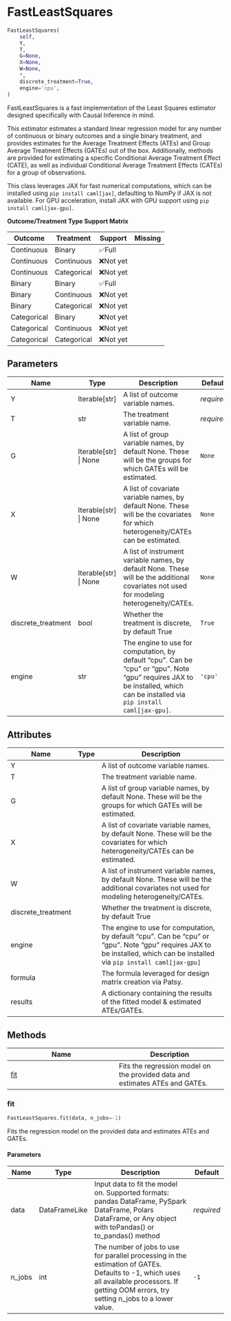 # FastLeastSquares { #caml.FastLeastSquares }

```python
FastLeastSquares(
    self,
    Y,
    T,
    G=None,
    X=None,
    W=None,
    *,
    discrete_treatment=True,
    engine='cpu',
)
```

FastLeastSquares is a fast implementation of the Least Squares estimator designed specifically with Causal Inference in mind.

This estimator estimates a standard linear regression model for any number of continuous or binary outcomes and a single binary treatment,
and provides estimates for the Average Treatment Effects (ATEs) and Group Average Treatment Effects (GATEs) out of the box. Additionally,
methods are provided for estimating a specific Conditional Average Treatment Effect (CATE), as well as individual Conditional Average Treatment
Effects (CATEs) for a group of observations.

This class leverages JAX for fast numerical computations, which can be installed using `pip install caml[jax]`, defaulting to NumPy if JAX is not
available. For GPU acceleration, install JAX with GPU support using `pip install caml[jax-gpu]`.

**Outcome/Treatment Type Support Matrix**
<center>
| Outcome     | Treatment   | Support     | Missing    |
| ----------- | ----------- | ----------- | ---------- |
| Continuous  | Binary      | ✅Full      |            |
| Continuous  | Continuous  | ❌Not yet   |            |
| Continuous  | Categorical | ❌Not yet   |            |
| Binary      | Binary      | ✅Full      |            |
| Binary      | Continuous  | ❌Not yet   |            |
| Binary      | Categorical | ❌Not yet   |            |
| Categorical | Binary      | ❌Not yet   |            |
| Categorical | Continuous  | ❌Not yet   |            |
| Categorical | Categorical | ❌Not yet   |            |
</center>

## Parameters {.doc-section .doc-section-parameters}

| Name               | Type                    | Description                                                                                                                                                                  | Default    |
|--------------------|-------------------------|------------------------------------------------------------------------------------------------------------------------------------------------------------------------------|------------|
| Y                  | Iterable\[str\]         | A list of outcome variable names.                                                                                                                                            | _required_ |
| T                  | str                     | The treatment variable name.                                                                                                                                                 | _required_ |
| G                  | Iterable\[str\] \| None | A list of group variable names, by default None. These will be the groups for which GATEs will be estimated.                                                                 | `None`     |
| X                  | Iterable\[str\] \| None | A list of covariate variable names, by default None. These will be the covariates for which heterogeneity/CATEs can be estimated.                                            | `None`     |
| W                  | Iterable\[str\] \| None | A list of instrument variable names, by default None. These will be the additional covariates not used for modeling heterogeneity/CATEs.                                     | `None`     |
| discrete_treatment | bool                    | Whether the treatment is discrete, by default True                                                                                                                           | `True`     |
| engine             | str                     | The engine to use for computation, by default "cpu". Can be "cpu" or "gpu". Note "gpu" requires JAX to be installed, which can be installed via `pip install caml[jax-gpu]`. | `'cpu'`    |

## Attributes {.doc-section .doc-section-attributes}

| Name               | Type   | Description                                                                                                                                                                 |
|--------------------|--------|-----------------------------------------------------------------------------------------------------------------------------------------------------------------------------|
| Y                  |        | A list of outcome variable names.                                                                                                                                           |
| T                  |        | The treatment variable name.                                                                                                                                                |
| G                  |        | A list of group variable names, by default None. These will be the groups for which GATEs will be estimated.                                                                |
| X                  |        | A list of covariate variable names, by default None. These will be the covariates for which heterogeneity/CATEs can be estimated.                                           |
| W                  |        | A list of instrument variable names, by default None. These will be the additional covariates not used for modeling heterogeneity/CATEs.                                    |
| discrete_treatment |        | Whether the treatment is discrete, by default True                                                                                                                          |
| engine             |        | The engine to use for computation, by default "cpu". Can be "cpu" or "gpu". Note "gpu" requires JAX to be installed, which can be installed via `pip install caml[jax-gpu]` |
| formula            |        | The formula leveraged for design matrix creation via Patsy.                                                                                                                 |
| results            |        | A dictionary containing the results of the fitted model & estimated ATEs/GATEs.                                                                                             |

## Methods

| Name | Description |
| --- | --- |
| [fit](#caml.FastLeastSquares.fit) | Fits the regression model on the provided data and estimates ATEs and GATEs. |

### fit { #caml.FastLeastSquares.fit }

```python
FastLeastSquares.fit(data, n_jobs=-1)
```

Fits the regression model on the provided data and estimates ATEs and GATEs.

#### Parameters {.doc-section .doc-section-parameters}

| Name   | Type          | Description                                                                                                                                                                                    | Default    |
|--------|---------------|------------------------------------------------------------------------------------------------------------------------------------------------------------------------------------------------|------------|
| data   | DataFrameLike | Input data to fit the model on. Supported formats: pandas DataFrame, PySpark DataFrame, Polars DataFrame, or Any object with toPandas() or to_pandas() method                                  | _required_ |
| n_jobs | int           | The number of jobs to use for parallel processing in the estimation of GATEs. Defaults to -1, which uses all available processors. If getting OOM errors, try setting n_jobs to a lower value. | `-1`       |